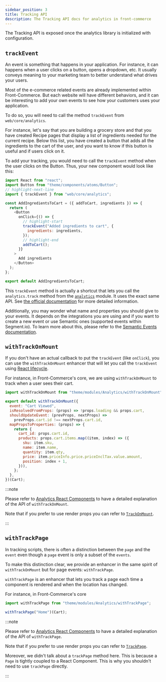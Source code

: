 ```yaml
---
sidebar_position: 3
title: Tracking API
description: The Tracking API docs for analytics in front-commerce
---
```


The Tracking API is exposed once the analytics library is initialized with
configuration.

## `trackEvent`

An event is something that happens in your application. For instance, it can
happens when a user clicks on a button, opens a dropdown, etc. It usually
conveys meaning to your marketing team to better understand what drives your
users.

Most of the e-commerce related events are already implemented within
Front-Commerce. But each website will have different behaviors, and it can be
interesting to add your own events to see how your customers uses your
application.

To do so, you will need to call the method `trackEvent` from
`web/core/analytics`.

For instance, let's say that you are building a grocery store and that you have
created Recipe pages that display a list of ingredients needed for the current
recipe. Below this list, you have created a button that adds all the ingredients
to the cart of the user, and you want to know if this button is useful and if
users click on it.

To add your tracking, you would need to call the `trackEvent` method when the
user clicks on the Button. Thus, your new component would look like this:

```js
import React from "react";
import Button from "theme/components/atoms/Button";
// highlight-next-line
import { trackEvent } from "web/core/analytics";

const AddIngredientsToCart = ({ addToCart, ingredients }) => {
  return (
    <Button
      onClick={() => {
        // highlight-start
        trackEvent("Added ingredients to cart", {
          ingredients: ingredients,
        });
        // highlight-end
        addToCart();
      }}
    >
      Add ingredients
    </Button>
  );
};

export default AddIngredientsToCart;
```

This `trackEvent` method is actually a shortcut that lets you call the
`analytics.track` method from the
[`analytics`](https://getanalytics.io/api/#analyticstrack) module. It uses the
exact same API. See
[the official documentation](https://segment.com/docs/spec/track/) for more
detailed information.

Additionally, you may wonder what name and properties you should give to your
events. It depends on the integrations you are using and if you want to create a
new event or use Semantic ones (supported events within Segment.io). To learn
more about this, please refer to the
[Semantic Events documentation](https://segment.com/docs/spec/semantic/).

## `withTrackOnMount`

If you don't have an actual callback to put the `trackEvent` (like `onClick`),
you can use the `withTrackOnMount` enhancer that will let you call the
`trackEvent` using
[React lifecycle](http://projects.wojtekmaj.pl/react-lifecycle-methods-diagram/).

For instance, in Front-Commerce's core, we are using `withTrackOnMount` to track
when a user sees their cart.

```jsx
import withTrackOnMount from "theme/modules/Analytics/withTrackOnMount";

export default withTrackOnMount({
  event: "Cart Viewed",
  isResolvedFromProps: (props) => !props.loading && props.cart,
  shouldUpdateEvent: (prevProps, nextProps) =>
    prevProps.cart.id !== nextProps.cart.id,
  mapPropsToProperties: (props) => {
    return {
      cart_id: props.cart.id,
      products: props.cart.items.map((item, index) => ({
        sku: item.sku,
        name: item.name,
        quantity: item.qty,
        price: item.priceInfo.price.priceInclTax.value.amount,
        position: index + 1,
      })),
    };
  },
})(Cart);
```

:::note

Please refer to
[Analytics React Components](/docs/reference/analytics-components#withtrackonmount)
to have a detailed explanation of the API of `withTrackOnMount`.

Note that if you prefer to use render props you can refer to
[`TrackOnMount`](/docs/reference/analytics-components#trackonmount).

:::

## `withTrackPage`

In tracking scripts, there is often a distinction between the `page` and the
`event` even though a `page` event is only a subset of the `events`.

To make this distinction clear, we provide an enhancer in the same spirit of
`withTrackOnMount` but for page events: `withTrackPage`.

`withTrackPage` is an enhancer that lets you track a page each time a component
is rendered and when the location has changed.

For instance, in Front-Commerce's core

```jsx
import withTrackPage from "theme/modules/Analytics/withTrackPage";

withTrackPage("Home")(Cart);
```

:::note

Please refer to
[Analytics React Components](/docs/reference/analytics-components#withtrackpage)
to have a detailed explanation of the API of `withTrackPage`.

Note that if you prefer to use render props you can refer to
[`TrackPage`](/docs/reference/analytics-components#trackpage).

Moreover, we didn't talk about a `trackPage` method here. This is because a
`Page` is tightly coupled to a React Component. This is why you shouldn't need
to use `trackPage` directly.

:::
